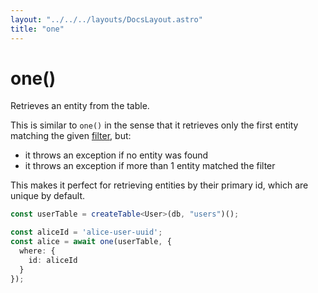 ```yaml
---
layout: "../../../layouts/DocsLayout.astro"
title: "one"
---
```


# one()

Retrieves an entity from the table.

This is similar to `one()` in the sense that it retrieves only the first entity matching the given [filter](/docs/filters), but:

- it throws an exception if no entity was found
- it throws an exception if more than 1 entity matched the filter

This makes it perfect for retrieving entities by their primary id, which are unique by default.

```ts
const userTable = createTable<User>(db, "users")();

const aliceId = 'alice-user-uuid';
const alice = await one(userTable, {
  where: {
    id: aliceId
  }
});
```
